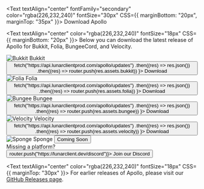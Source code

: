 
<Text textAlign="center" fontFamily="secondary" color="rgba(226,232,240)" fontSize="30px" CSS={{ marginBottom: "20px", marginTop: "35px" }}>
    Download Apollo
</Text>

<Text textAlign="center" color="rgba(226,232,240)" fontSize="18px" CSS={{ marginBottom: "20px" }}>
    Below you can download the latest release of Apollo for Bukkit, Folia, BungeeCord, and Velocity.
</Text>

<div className={styles.downloadGrid}>
    <div className={styles.downloadItem}>
        <img className={styles.downloadIcon} src="/bukkit.png" alt="Bukkit" />
        <span className={styles.downloadTitle}>Bukkit</span>
        <button className={styles.downloadButton} onClick={() => 
            fetch("https://api.lunarclientprod.com/apollo/updates")
                .then((res) => res.json())
                .then((res) => router.push(res.assets.bukkit))
        }>
            <FontAwesomeIcon icon={faDownload} className={styles.downloadButtonIcon} /> 
            <Text>Download</Text>
        </button>
    </div>
    <div className={styles.downloadItem}>
        <img className={styles.downloadIcon} src="/folia.png" alt="Folia" />
        <span className={styles.downloadTitle}>Folia</span>
        <button className={styles.downloadButton} onClick={() => 
            fetch("https://api.lunarclientprod.com/apollo/updates")
                .then((res) => res.json())
                .then((res) => router.push(res.assets.folia))
        }>
            <FontAwesomeIcon icon={faDownload} className={styles.downloadButtonIcon} />
            <Text>Download</Text>
        </button>
    </div>
    <div className={styles.downloadItem}>
        <img className={styles.downloadIcon} src="/bungee.png" alt="Bungee" />
        <span className={styles.downloadTitle}>Bungee</span>
        <button className={styles.downloadButton} onClick={() => 
            fetch("https://api.lunarclientprod.com/apollo/updates")
                .then((res) => res.json())
                .then((res) => router.push(res.assets.bungee))
        }>
            <FontAwesomeIcon icon={faDownload} className={styles.downloadButtonIcon} />
            <Text>Download</Text>
        </button>
    </div>
    <div className={styles.downloadItem}>
        <img className={styles.downloadIcon} src="/velocity.png" alt="Velocity" />
        <span className={styles.downloadTitle}>Velocity</span>
        <button className={styles.downloadButton} onClick={() => 
            fetch("https://api.lunarclientprod.com/apollo/updates")
                .then((res) => res.json())
                .then((res) => router.push(res.assets.velocity))
        }>
            <FontAwesomeIcon icon={faDownload} className={styles.downloadButtonIcon} />
            <Text>Download</Text>
        </button>
    </div>
    <div className={styles.downloadItem}>
        <img className={styles.downloadIcon} src="/sponge.png" alt="Sponge" />
        <span className={styles.downloadTitle}>Sponge</span>
        <button className={styles.downloadButton}>
            <FontAwesomeIcon icon={faBullhorn} className={styles.downloadButtonIcon} />
            <Text>Coming Soon</Text>
        </button>
    </div>
    <div className={styles.downloadItem}>
        <FontAwesomeIcon icon={faQuestion} className={styles.downloadIcon} />
        <span className={styles.downloadTitle}>Missing a platform?</span>
        <button className={styles.downloadButton} onClick={() => router.push("https://lunarclient.dev/discord")}>
            <FontAwesomeIcon icon={faDiscord} className={styles.downloadButtonIcon} /> 
            <Text>Join our Discord</Text>
        </button>
    </div>
</div>

<Text textAlign="center" color="rgba(226,232,240)" fontSize="18px" CSS={{ marginTop: "30px" }}>
    For earlier releases of Apollo, please visit our [GitHub Releases page](https://github.com/LunarClient/Apollo/releases).
</Text>
